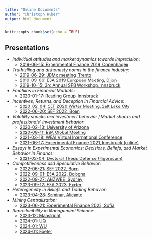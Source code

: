 ```yaml
---
title: "Online Documents"
author: "Christoph Huber"
output: html_document
---
```


```r
knitr::opts_chunk$set(echo = TRUE)
```

## Presentations

- _Individual attitudes and market dynamics towards imprecision_:
  - [2019-06-15: Experimental Finance 2019, Copenhagen](201906-EF/slides.html)

- _Truthtelling and dishonesty norms in the finance industry_:
  - [2019-06-29: JDMx meeting, Trento](201906-JDMx/slides.html)
  - [2019-09-06: ESA 2019 European Meeting, Dijon](201909-ESA/slides.html)
  - [2019-10-15: 3rd Annual SFB Workshop, Innsbruck](201910-SFB/slides.html)
  
- _Emotions in Financial Markets_:
  - [2020-01-17: Reading Group, Innsbruck](202001-ReadingGroup/slides.html)
  
- _Incentives, Returns, and Deception in Financial Advice_:
  - [2020-02-04: SEF 2020 Winter Meeting, Salt Lake City](202002-EF/slides.html)
  - [2022-06-20: SEF 2022, Bonn](202206-EF/slides.html)
  
- _Volatility shocks and investment behavior_ / _Market shocks and professionals' investment behavior_:
  - [2020-02-13: University of Arizona](202002-UA/slides.html)
  - [2020-09-11: ESA Global Meeting](202009-ESA/slides.html)
  - [2021-03-18: WEAI Virtual International Conference](202103-WEAI/slides.html) 
  - [2021-06-17: Experimental Finance 2021, Innsbruck (online)](202106-EF/slides.html) 
  
- _Essays in Experimental Economics: Decisions, Beliefs, and Market Behavior in Finance:_
  - [2021-02-04: Doctoral Thesis Defense (Rigorosum)](202102-Rigorosum/slides.html)
  
- _Competitiveness and Speculative Behavior:_
  - [2022-06-21: SEF 2022, Bonn](202206-EF-Comp/slides.pdf)
  - [2022-09-01: ESA 2022, Bologna](202208-ESA-Comp.pdf)  
  - [2022-09-27: ANZWEE, Sydney](202209-ANZWEE-Comp.pdf)    
  - [2023-09-12: ESA 2023, Exeter](202309-ESA-Comp.pdf)
  
- _Heterogeneity in Beliefs and Trading Behavior:_
  - [2023-04-28: Seminar, Alicante](202304-Alicante/slides.html)

- _Mining Centralization:_
  - [2023-06-21: Experimental Finance 2023, Sofia](202306-EF/slides.html)
  
- _Reproducibility in Management Science:_
  - [2023-12: Maastricht](202312-ManSciRep/slides.html)
  - [2024-01: UQ](202401-ManSciRepUQ/slides.html)
  - [2024-01: WU](202401-ManSciRepWU/slides.html)
  - [2024-01: Exeter](202401-ManSciRepExeter/slides.html)
